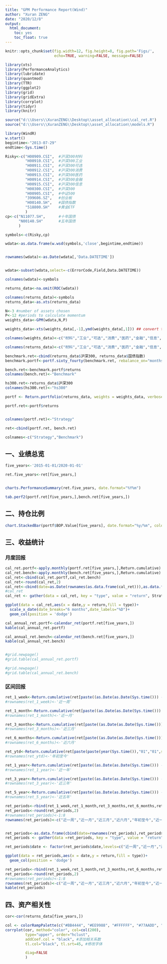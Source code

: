 ---
title: "GPM Performance Report(Wind)"
author: "Xuran ZENG"
date: "2020/12/8"
output: 
  html_document: 
    toc: yes
    toc_float: true 
---

```{r global_options, include=FALSE}
knitr::opts_chunk$set(fig.width=12, fig.height=8, fig.path='Figs/',
                      echo=TRUE, warning=FALSE, message=FALSE)
```

```{r echo=FALSE}
library(xts)
library(PerformanceAnalytics)
library(lubridate)
library(quantmod)
library(TTR)
library(ggplot2)
library(grid)
library(gridExtra)
library(corrplot)
library(tidyr)
library(knitr)

source("d:\\Users\\XuranZENG\\Desktop\\asset_allocation\\cal_ret.R")
source("d:\\Users\\XuranZENG\\Desktop\\asset_allocation\\models.R")


```

```{r results="hide"}
library(WindR)
w.start()
begintime<-"2013-07-29"  
endtime<-Sys.time()

Risky<-c("H00909.CSI",  #沪深300材料
         "H00910.CSI",  #沪深300工业
         "H00911.CSI",  #沪深300可选
         "H00912.CSI",  #沪深300消费
         "H00913.CSI",  #沪深300医药
         "H00914.CSI",  #沪深300金融
         "H00915.CSI",  #沪深300信息
         "H00300.CSI",  #沪深300
         "H00905.CSI",  #中证500
         "399606.SZ",   #创业板
         "H00140.SH",   #国债指数
         "518800.SH"    #黄金ETF
         )   
cp<-c("N11077.SH",      #十年国债
      "N00140.SH"       #五年国债
      )  


```

```{r echo=FALSE}
symbols<-c(Risky,cp)

wdata<-as.data.frame(w.wsd(symbols,'close',begintime,endtime))


rownames(wdata)<-as.Date(wdata[,'Data.DATETIME'])


wdata<-subset(wdata,select=-c(ErrorCode,Field,Data.DATETIME))

colnames(wdata)<-symbols

returns_data<-na.omit(ROC(wdata)) 

```


```{r echo=FALSE}
colnames(returns_data)<-symbols
returns_data<-as.xts(returns_data)
```

```{r}
N<-3 #number of assets chosen
P<-12 #periods to calculate momentum
weights_data<-GPM(wdata,N,P)
```

```{r echo=FALSE}
weights_data<-xts(weights_data[,-1],ymd(weights_data[,1])) ## convert to xts

colnames(weights_data)<-c("材料","工业","可选","消费","医药","金融","信息","沪深300","中证500","创业板","国债指数","黄金ETF","十年国债","五年国债")

colnames(returns_data)<-c("材料","工业","可选","消费","医药","金融","信息","沪深300","中证500","创业板","国债指数","黄金ETF","十年国债","五年国债")

benchmark.ret<-cbind(returns_data$沪深300, returns_data$国债指数)
benchmark.portf<-portf.sixty_fourty(benchmark.ret, rebalance_on="months", verbose=T)

bench.ret<-benchmark.portf$returns
colnames(bench.ret)<-"Benchmark"

hs300.ret<-returns_data$沪深300
colnames(hs300.ret)<-"hs300"

portf <- Return.portfolio(returns_data, weights = weights_data, verbose=T)

portf.ret<-portf$returns


colnames(portf.ret)<-"Strategy"
```

```{r echo=FALSE}
ret<-cbind(portf.ret, bench.ret)

colnames<-c("Strategy","Benchmark")
```

## 一、业绩总览
```{r echo=FALSE}

five_years<-'2015-01-01/2020-01-01'

ret.five_years<-ret[five_years,]



```

```{r echo=FALSE}
charts.PerformanceSummary(ret.five_years, date.format="%Y%m")
```

```{r echo=FALSE}
tab.perf2(portf.ret[five_years,],bench.ret[five_years,])


```

## 二、持仓比例
```{r echo=FALSE}
chart.StackedBar(portf$BOP.Value[five_years], date.format="%y/%m", colorset=rainbow12equal, border=NA)
```

## 三、收益统计
### 月度回报


```{r echo=FALSE}

cal_ret.portf<-apply.monthly(portf.ret[five_years,],Return.cumulative)
cal_ret.bench<-apply.monthly(bench.ret[five_years,],Return.cumulative)
cal_ret<-cbind(cal_ret.portf,cal_ret.bench)
cal_ret<-round(cal_ret,2)
cal_ret<-cbind(date=as.Date(rownames(as.data.frame(cal_ret))),as.data.frame(cal_ret))
#cal_ret
cal_ret <- gather(data = cal_ret, key = "type", value = "return", Strategy, Benchmark)

ggplot(data = cal_ret,aes(x = date,y = return,fill = type))+
  scale_x_date(date_breaks="6 months",date_labels="%D")+
  geom_col(position = 'dodge')
```

```{r echo=FALSE}

cal_annual_ret.portf<-calendar_ret(portf.ret[five_years,])
kable(cal_annual_ret.portf)

cal_annual_ret.bench<-calendar_ret(bench.ret[five_years,])
kable(cal_annual_ret.bench)


#grid.newpage()
#grid.table(cal_annual_ret.portf)

#grid.newpage()
#grid.table(cal_annual_ret.bench)

```

### 区间回报
```{r echo=FALSE}
ret_1_week<-Return.cumulative(ret[paste((as.Date(as.Date(Sys.time())) - dweeks(1)),as.Date(Sys.time()) ,sep = "/"),])
#rownames(ret_1_week)<-'近一周'

ret_1_month<-Return.cumulative(ret[paste((as.Date(as.Date(Sys.time())) - dmonths(1)),as.Date(Sys.time()) ,sep = "/"),])
#rownames(ret_1_month)<-'近一月'

ret_3_months<-Return.cumulative(ret[paste((as.Date(as.Date(Sys.time())) - dmonths(3)),as.Date(Sys.time()) ,sep = "/"),])
#rownames(ret_3_months)<-'近三月'

ret_6_months<-Return.cumulative(ret[paste((as.Date(as.Date(Sys.time())) - dmonths(6)),as.Date(Sys.time()) ,sep = "/"),])
#rownames(ret_6_months)<-'近六月'

ret_ytd<-Return.cumulative(ret[paste(paste(year(Sys.time()),"01","01",sep = "-"),as.Date(Sys.time()) ,sep = "/"),])
#rownames(ret_ytd)<-'年初至今'

ret_1_year<-Return.cumulative(ret[paste((as.Date(as.Date(Sys.time())) - dyears(1)),as.Date(Sys.time()) ,sep = "/"),])
#rownames(ret_1_year)<-'近一年'

ret_3_year<-Return.cumulative(ret[paste((as.Date(as.Date(Sys.time())) - dyears(3)),as.Date(Sys.time()) ,sep = "/"),])
#rownames(ret_3_year)<-'近三年'

ret_5_year<-Return.cumulative(ret[paste((as.Date(as.Date(Sys.time())) - dyears(5)),as.Date(Sys.time()) ,sep = "/"),])
#rownames(ret_5_year)<-'近五年'

ret_periods<-rbind(ret_1_week,ret_1_month,ret_3_months,ret_6_months,ret_ytd,ret_1_year,ret_3_year,ret_5_year)
ret_periods<-round(ret_periods,2)
#rownames(ret_periods)<-1:8
rownames(ret_periods)<-c("近一周","近一月","近三月","近六月","年初至今","近一年","近三年","近五年")


ret_periods<-as.data.frame(cbind(date=rownames(ret_periods),ret_periods))
ret_periods <- gather(data =ret_periods, key = "type", value = "return", Strategy, Benchmark)

ret_periods$date <- factor(ret_periods$date,levels=c("近一周","近一月","近三月","近六月","年初至今","近一年","近三年","近五年"))

ggplot(data = ret_periods,aes(x = date,y = return,fill = type))+
  geom_col(position = 'dodge')

```

```{r echo=FALSE}
ret_periods<-rbind(ret_1_week,ret_1_month,ret_3_months,ret_6_months,ret_ytd,ret_1_year,ret_3_year,ret_5_year)
ret_periods<-round(ret_periods,2)
#rownames(ret_periods)<-1:8
rownames(ret_periods)<-c("近一周","近一月","近三月","近六月","年初至今","近一年","近三年","近五年")
kable(ret_periods)
```

## 四、资产相关性

```{r echo=FALSE}
cor<-cor(returns_data[five_years,])

col <- colorRampPalette(c("#BB4444", "#EE9988", "#FFFFFF", "#77AADD", "#4477AA"))
corrplot(cor, method="color", col=col(200),  
         type="upper", order="hclust", 
         addCoef.col = "black", #添加相关系数
         tl.col="black", tl.srt=45, #修改字体

         diag=FALSE 
         )
```
